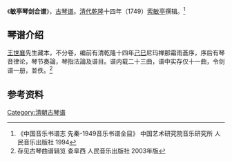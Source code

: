 《'''敏亭琴剑合谱'''》，[[古琴谱|古琴谱]]。[[清代|清代]][[乾隆|乾隆]]十四年（1749）[[索敏亭|索敏亭]]撰辑。<ref>《中国音乐书谱志 先秦-1949音乐书谱全目》 中国艺术研究院音乐研究所 人民音乐出版社 1994 </ref>

==琴谱介绍==

[[王世襄|王世襄]]先生藏本，不分卷，编前有清乾隆十四年[[己巳|己巳]]尼玛禅那霜雨蒼序，序后有琴音律论，琴节奏論，琴指法論及谱目。谱内载二十三曲，谱中实存仅十一曲，令剑谱一册，並佚。<ref>存见古琴曲谱辑览 查阜西 人民音乐出版社 2003年版</ref>

==参考资料==

[[Category:清朝古琴谱|Category:清朝古琴谱]]